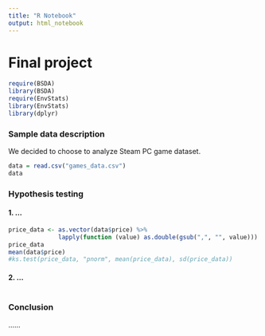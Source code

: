 ```yaml
---
title: "R Notebook"
output: html_notebook
---
```


# Final project

```r
require(BSDA)
library(BSDA)
require(EnvStats)
library(EnvStats)
library(dplyr)
```

### Sample data description

We decided to choose to analyze Steam PC game dataset.

```r
data = read.csv("games_data.csv")
data
```

### Hypothesis testing

#### 1. ...

```r
price_data <- as.vector(data$price) %>%
              lapply(function (value) as.double(gsub(",", "", value)))
price_data
mean(data$price)
#ks.test(price_data, "pnorm", mean(price_data), sd(price_data))
```

#### 2. ...

```r

```

### Conclusion

......
